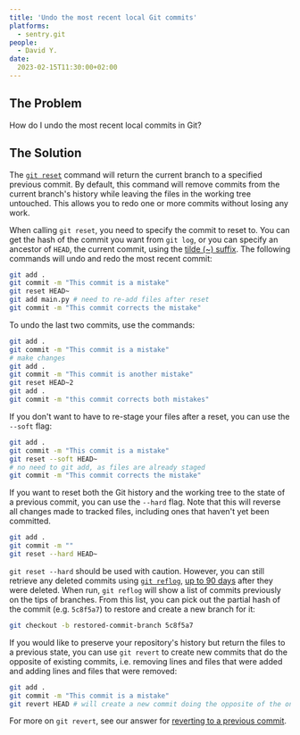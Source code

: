 ```yaml
---
title: 'Undo the most recent local Git commits'
platforms: 
  - sentry.git
people: 
  - David Y.
date: 
  2023-02-15T11:30:00+02:00
---
```


## The Problem

How do I undo the most recent local commits in Git?

## The Solution

The [`git reset`](https://git-scm.com/docs/git-reset) command will return the current branch to a specified previous commit. By default, this command will remove commits from the current branch's history while leaving the files in the working tree untouched. This allows you to redo one or more commits without losing any work.

When calling `git reset`, you need to specify the commit to reset to. You can get the hash of the commit you want from `git log`, or you can specify an ancestor of `HEAD`, the current commit, using the [tilde (~) suffix](https://git-scm.com/docs/git-rev-parse#Documentation/git-rev-parse.txt-emltrevgtltngtemegemHEADmaster3em). The following commands will undo and redo the most recent commit:

```sh
git add .
git commit -m "This commit is a mistake"
git reset HEAD~
git add main.py # need to re-add files after reset
git commit -m "This commit corrects the mistake"
```

To undo the last two commits, use the commands:

```sh
git add .
git commit -m "This commit is a mistake"
# make changes
git add .
git commit -m "This commit is another mistake"
git reset HEAD~2
git add .
git commit -m "this commit corrects both mistakes"
```

If you don't want to have to re-stage your files after a reset, you can use the `--soft` flag:

```sh
git add .
git commit -m "This commit is a mistake"
git reset --soft HEAD~
# no need to git add, as files are already staged
git commit -m "This commit corrects the mistake"
```

If you want to reset both the Git history and the working tree to the state of a previous commit, you can use the `--hard` flag. Note that this will reverse all changes made to tracked files, including ones that haven't yet been committed.

```sh
git add .
git commit -m ""
git reset --hard HEAD~
```

`git reset --hard` should be used with caution. However, you can still retrieve any deleted commits using [`git reflog`](https://git-scm.com/docs/git-reflog), [up to 90 days](https://git-scm.com/docs/git-reflog#Documentation/git-reflog.txt---expirelttimegt) after they were deleted. When run, `git reflog` will show a list of commits previously on the tips of branches. From this list, you can pick out the partial hash of the commit (e.g. `5c8f5a7`) to restore and create a new branch for it:

```sh
git checkout -b restored-commit-branch 5c8f5a7
```

If you would like to preserve your repository's history but return the files to a previous state, you can use `git revert` to create new commits that do the opposite of existing commits, i.e. removing lines and files that were added and adding lines and files that were removed:

```sh
git add .
git commit -m "This commit is a mistake"
git revert HEAD # will create a new commit doing the opposite of the one above
```

For more on `git revert`, see our answer for [reverting to a previous commit](git-revert-to-previous-commit.mdx).
